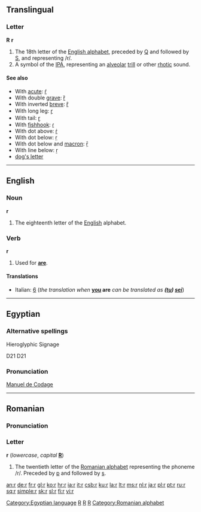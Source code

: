 {{see|Appendix:Variations of "r"}}
{{see|г}}
{{wikipedia}}
==Translingual==

===Letter===
'''R''' '''r'''

# The 18th letter of the [[Appendix:Roman script|English alphabet]], preceded by [[Q]] and followed by [[S]], and representing /r/.
# A symbol of the [[IPA]], representing an [[alveolar]] [[trill]] or other [[rhotic]] sound.

====See also====
*With [[acute]]: [[ŕ]]
*With double [[grave]]: [[ȑ]]
*With inverted [[breve]]: [[ȓ]]
*With long leg: [[ɼ]]
*With tail: [[ɽ]]
*With [[fishhook]]: [[ɾ]]
*With dot above: [[ṙ]]
*With dot below: [[ṛ]]
*With dot below and [[macron]]: [[ṝ]]
*With line below: [[ṟ]]
*[[dog's letter]]

----

==English==

===Noun===
'''r'''

# The eighteenth letter of the [[English]] alphabet.

===Verb===
'''r'''

# {{context|txt|slang}} Used for '''[[are]]'''.

====Translations====
*Italian: [[6]] (''the translation when'' '''[[you]] are''' ''can be translated as '''([[tu#Italian|tu]]) [[sei#Italian|sei]]''''')

----

==Egyptian==

===Alternative spellings===
;Hieroglyphic Signage
<hiero>D21</hiero>
D21

===Pronunciation===
[[w:Manuel de Codage|Manuel de Codage]]

[[Category:Egyptian language]]

[[Category:Baseball|R]]
[[Category:Latin letters|R]]
[[Category:IPA symbols|R]]

----

==Romanian==

===Pronunciation===
{{IPA|/re/|/er/|lang=ro}}

===Letter===
'''r''' (''lowercase'', ''capital'' '''[[R]]''')

# The twentieth letter of the [[Romanian alphabet]] representing the phoneme /r/. Preceded by [[p]] and followed by [[s]].

[[Category:Romanian alphabet]]

[[an:r]]
[[de:r]]
[[fr:r]]
[[gl:r]]
[[ko:r]]
[[hr:r]]
[[ia:r]]
[[it:r]]
[[csb:r]]
[[ku:r]]
[[la:r]]
[[lt:r]]
[[ms:r]]
[[nl:r]]
[[ja:r]]
[[pl:r]]
[[pt:r]]
[[ru:r]]
[[sq:r]]
[[simple:r]]
[[sk:r]]
[[sl:r]]
[[fi:r]]
[[vi:r]]